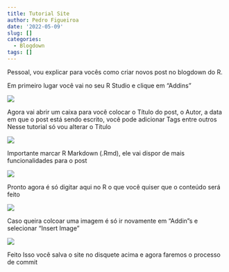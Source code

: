 ```yaml
---
title: Tutorial Site
author: Pedro Figueiroa
date: '2022-05-09'
slug: []
categories:
  - Blogdown
tags: []
---
```

Pessoal, vou explicar para vocês como criar novos post no blogdown do R.

Em primeiro lugar você vai no seu R Studio e clique em "Addins"

![](images/1.png)

Agora vai abrir um caixa para você colocar o Título do post, o Autor, a data em que o post está sendo escrito, você pode adicionar Tags entre outros
Nesse tutorial só vou alterar o Título 

![](images/3.png)

Importante marcar R Markdown (.Rmd), ele vai dispor de mais funcionalidades para o post

![](images/4.png)

Pronto agora é só digitar aqui no R o que você quiser que o conteúdo será feito

![](images/5.png)

Caso queira colcoar uma imagem é só ir novamente em "Addin"s e selecionar "Insert Image"

![](images/6.png)

Feito Isso você salva o site no disquete acima e agora faremos o processo de commit